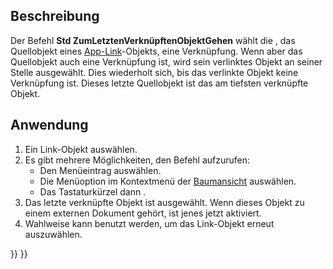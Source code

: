 <languages/>

{{Docnav/de
|[[Std_LinkSelectLinked/de|ZumVerknüpftenObjektGehen]]
|[[Std_LinkSelectAllLinks/de|LinkSelectAllLinks]]
|[[Std_View_Menu/de|Std Menü Ansicht]]
|IconL=Std_LinkSelectLinked.svg
|IconR=Std_LinkSelectAllLinks.svg
|IconC=Freecad.svg
}}

{{GuiCommand/de
|Name=Std LinkSelectLinkedFinal
|Name/de=Std ZumLetztenVerknüpftenObjektGehen
|MenuLocation=Ansicht → Verknüpfungsnavigation → Zum tiefsten verknüpften Objekt gehen
|Workbenches=Alle
|Version=0.19
|Shortcut={{KEY|S}} {{KEY|D}}
|SeeAlso=[[Std_LinkSelectLinked/de|Std ZumVerknüpftenObjektGehen]], [[Std_LinkSelectAllLinks/de|Std LinkSelectAllLinks]]
}}

<span id="Description"></span>
== Beschreibung ==

Der Befehl '''Std ZumLetztenVerknüpftenObjektGehen''' wählt die {{PropertyData/de|Linked Object}}, das Quellobjekt eines [[App_Link/de|App-Link]]-Objekts, eine Verknüpfung. Wenn aber das Quellobjekt auch eine Verknüpfung ist, wird sein verlinktes Objekt an seiner Stelle ausgewählt. Dies wiederholt sich, bis das verlinkte Objekt keine Verknüpfung ist. Dieses letzte Quellobjekt ist das am tiefsten verknüpfte Objekt.

<span id="Usage"></span>
== Anwendung ==

# Ein Link-Objekt auswählen.
#Es gibt mehrere Möglichkeiten, den Befehl aufzurufen:
#* Den Menüeintrag {{MenuCommand|Ansicht → Verknüpfungsnavigation → [[Image:Std_LinkSelectLinkedFinal.svg|16px]] Zum tiefsten verknüpften Objekt gehen}} auswählen.
#* Die Menüoption {{MenuCommand|Verknüpfungen... → [[Image:Std_LinkSelectLinkedFinal.svg|16px]] Zum letzten verlinkten Objekt gehen}} im Kontextmenü der [[Tree_view/de|Baumansicht]] auswählen.
#* Das Tastaturkürzel {{KEY|S}} dann {{KEY|D}}.
# Das letzte verknüpfte Objekt ist ausgewählt. Wenn dieses Objekt zu einem externen Dokument gehört, ist jenes jetzt aktiviert.
# Wahlweise kann {{Button|[[Image:Std_SelBack.svg|16px]] [[Std_SelBack/de|Std AuswahlZurück]]}} benutzt werden, um das Link-Objekt erneut auszuwählen.


{{Docnav/de
|[[Std_LinkSelectLinked/de|ZumVerknüpftenObjektGehen]]
|[[Std_LinkSelectAllLinks/de|LinkSelectAllLinks]]
|[[Std_View_Menu/de|Std Menü Ansicht]]
|IconL=Std_LinkSelectLinked.svg
|IconR=Std_LinkSelectAllLinks.svg
|IconC=Freecad.svg
}}

{{Std_Base_navi{{#translation:}}}}
{{Userdocnavi{{#translation:}}}}